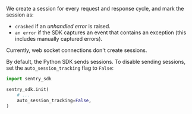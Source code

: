 We create a session for every request and response cycle, and mark the session as:

- `crashed` if an _unhandled error_ is raised.
- `an error` if the SDK captures an event that contains an exception (this includes manually captured errors).

Currently, web socket connections don't create sessions.

By default, the Python SDK sends sessions. To disable sending sessions, set the `auto_session_tracking` flag to `False`:

```python
import sentry_sdk

sentry_sdk.init(
    # ...
    auto_session_tracking=False,
)
```
